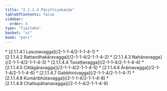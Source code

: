 ```yaml
---
title: "2.1.1.4 Pācittiyakaṇḍa"
tableOfContents: false
sidebar:
  order: 4
type: "tipitaka"
basket: "vi"
book: "pari"
---
```



<DynamicBreadcrumb />



<TableOfContents book="pari" section="2.1.1.4">
* [2.1.1.4.1 Lasuṇavagga](/2-1-1-4/2-1-1-4-1)
* [2.1.1.4.2 Rattandhakāravagga](/2-1-1-4/2-1-1-4-2)
* [2.1.1.4.3 Nahānavagga](/2-1-1-4/2-1-1-4-3)
* [2.1.1.4.4 Tuvaṭṭavagga](/2-1-1-4/2-1-1-4-4)
* [2.1.1.4.5 Cittāgāravagga](/2-1-1-4/2-1-1-4-5)
* [2.1.1.4.6 Ārāmavagga](/2-1-1-4/2-1-1-4-6)
* [2.1.1.4.7 Gabbhinivagga](/2-1-1-4/2-1-1-4-7)
* [2.1.1.4.8 Kumāribhūtavagga](/2-1-1-4/2-1-1-4-8)
* [2.1.1.4.9 Chattupāhanavagga](/2-1-1-4/2-1-1-4-9)
</TableOfContents>